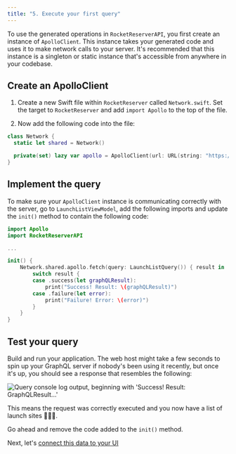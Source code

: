 ```yaml
---
title: "5. Execute your first query"
---
```


To use the generated operations in `RocketReserverAPI`, you first create an instance of `ApolloClient`. This instance takes your generated code and uses it to make network calls to your server. It's recommended that this instance is a singleton or static instance that's accessible from anywhere in your codebase.

## Create an ApolloClient

1. Create a new Swift file within `RocketReserver` called `Network.swift`.  Set the target to `RocketReserver` and add `import Apollo` to the top of the file.

2. Now add the following code into the file:

```swift title="Network.swift"
class Network {
  static let shared = Network()

  private(set) lazy var apollo = ApolloClient(url: URL(string: "https://apollo-fullstack-tutorial.herokuapp.com/graphql")!)
}
```

## Implement the query

To make sure your `ApolloClient` instance is communicating correctly with the server, go to `LaunchListViewModel`, add the following imports and update the `init()` method to contain the following code:

```swift title="LaunchListViewModel.swift"
import Apollo
import RocketReserverAPI

...

init() {
    Network.shared.apollo.fetch(query: LaunchListQuery()) { result in
        switch result {
        case .success(let graphQLResult):
            print("Success! Result: \(graphQLResult)")
        case .failure(let error):
            print("Failure! Error: \(error)")
        }
    }
}
```

## Test your query

Build and run your application. The web host might take a few seconds to spin up your GraphQL server if nobody's been using it recently, but once it's up, you should see a response that resembles the following:

<img src="images/query_console_log_sample.png" class="screenshot" alt="Query console log output, beginning with 'Success! Result: GraphQLResult...'"/>

This means the request was correctly executed and you now have a list of launch sites 🚀🚀🚀.

Go ahead and remove the code added to the `init()` method.

Next, let's [connect this data to your UI](tutorial-connect-queries-to-ui)
